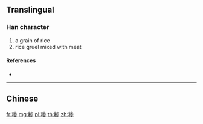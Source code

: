{{character info/new}}
{{also|糝}}
==Translingual==

===Han character===
{{Han char|rn=119|rad=米|as=08|sn=14|four=|canj=FDIKH}}

# a grain of rice
# rice gruel mixed with meat

====References====
* {{Han ref|kx=0910.201|hdz=53153.110|uh=7CC1|ud=31937}}

----

==Chinese==
{{zh-see|糝}}

[[fr:糁]]
[[mg:糁]]
[[pl:糁]]
[[th:糁]]
[[zh:糁]]
